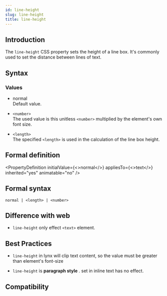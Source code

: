 ```yaml
---
id: line-height
slug: line-height
title: line-height
---
```


## Introduction

The `line-height` CSS property sets the height of a line box. It's commonly used to set the distance between lines of text.

## Syntax


<Go
  example="css-api"
  defaultFile="src/line-height/App.tsx"
  img="/assets/doc/css/line-height.jpg"
  entry="src/line-height"
  defaultEntryFile="dist/line-height.lynx.bundle"
/>

### Values

- normal <br/>
  Default value.

- `<number>` <br/>
  The used value is this unitless `<number>` multiplied by the element's own font size.

- `<length>` <br/>
  The specified `<length>` is used in the calculation of the line box height.

## Formal definition


<PropertyDefinition
  initialValue={<>normal</>}
  appliesTo={<>text</>}
  inherited="yes"
  animatable="no"
/>

## Formal syntax

```
normal | <length> | <number>
```

## Difference with web

- `line-height` only effect `<text>` element.

## Best Practices

- `line-height` in lynx will clip text content, so the value must be greater than element's font-size

- `line-height` is **paragraph style** . set in inline text has no effect.

## Compatibility


<LegacyCompatTable metadata="css/properties/line-height" />
